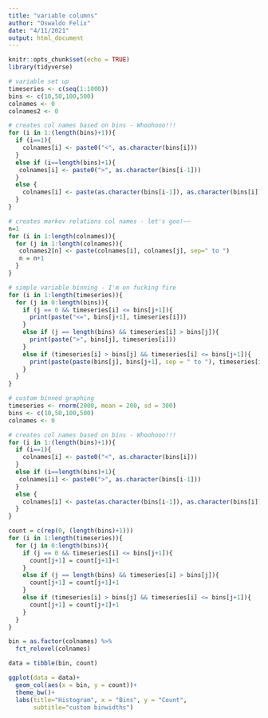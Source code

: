 ```yaml
---
title: "variable columns"
author: "Oswaldo Felix"
date: "4/11/2021"
output: html_document
---
```


```r
knitr::opts_chunk$set(echo = TRUE)
library(tidyverse)
```

```r
# variable set up
timeseries <- c(seq(1:1000))
bins <- c(10,50,100,500)
colnames <- 0
colnames2 <- 0

# creates col names based on bins - Whoohooo!!!
for (i in 1:(length(bins)+1)){
  if (i==1){
    colnames[i] <- paste0("<", as.character(bins[i]))
  }
  else if (i==length(bins)+1){
   colnames[i] <- paste0(">", as.character(bins[i-1])) 
  }
  else {
    colnames[i] <- paste(as.character(bins[i-1]), as.character(bins[i]), sep="-")
  }
}

# creates markov relations col names - let's goo!~~
n=1
for (i in 1:length(colnames)){
  for (j in 1:length(colnames)){
   colnames2[n] <- paste(colnames[i], colnames[j], sep=" to ")
   n = n+1
  }
}

# simple variable binning - I'm on fucking fire
for (i in 1:length(timeseries)){
  for (j in 0:length(bins)){
    if (j == 0 && timeseries[i] <= bins[j+1]){
      print(paste("<=", bins[j+1], timeseries[i]))
    }
    else if (j == length(bins) && timeseries[i] > bins[j]){
      print(paste(">", bins[j], timeseries[i]))
    }
    else if (timeseries[i] > bins[j] && timeseries[i] <= bins[j+1]){
      print(paste(paste(bins[j], bins[j+1], sep = " to "), timeseries[i]))
    }
  }
}

```

```r
# custom binned graphing
timeseries <- rnorm(2000, mean = 200, sd = 300)
bins <- c(10,50,100,500)
colnames <- 0

# creates col names based on bins - Whoohooo!!!
for (i in 1:(length(bins)+1)){
  if (i==1){
    colnames[i] <- paste0("<", as.character(bins[i]))
  }
  else if (i==length(bins)+1){
   colnames[i] <- paste0(">", as.character(bins[i-1])) 
  }
  else {
    colnames[i] <- paste(as.character(bins[i-1]), as.character(bins[i]), sep="-")
  }
}

count = c(rep(0, (length(bins)+1)))
for (i in 1:length(timeseries)){
  for (j in 0:length(bins)){
    if (j == 0 && timeseries[i] <= bins[j+1]){
      count[j+1] = count[j+1]+1
    }
    else if (j == length(bins) && timeseries[i] > bins[j]){
      count[j+1] = count[j+1]+1
    }
    else if (timeseries[i] > bins[j] && timeseries[i] <= bins[j+1]){
      count[j+1] = count[j+1]+1
    }
  }
}

bin = as.factor(colnames) %>% 
  fct_relevel(colnames)

data = tibble(bin, count)

ggplot(data = data)+
  geom_col(aes(x = bin, y = count))+
  theme_bw()+
  labs(title="Histogram", x = "Bins", y = "Count",
       subtitle="custom binwidths")

```

